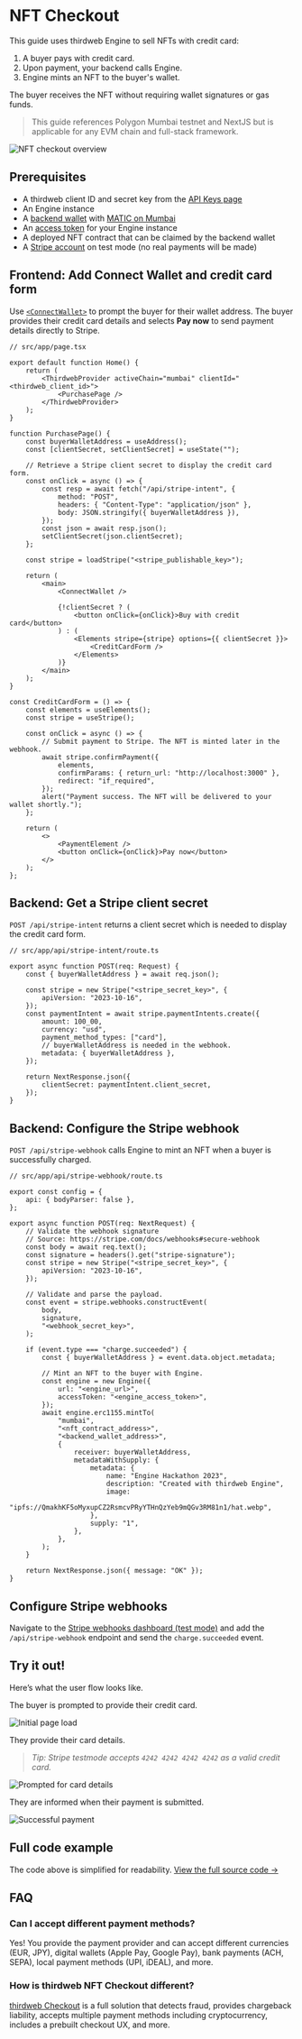 
# NFT Checkout

This guide uses thirdweb Engine to sell NFTs with credit card:

1. A buyer pays with credit card.
1. Upon payment, your backend calls Engine.
1. Engine mints an NFT to the buyer's wallet.

The buyer receives the NFT without requiring wallet signatures or gas funds.

> This guide references Polygon Mumbai testnet and NextJS but is applicable for any EVM chain and full-stack framework.

<Image
	src={OverviewImage}
	alt="NFT checkout overview"
	className="max-w-[600px] mx-auto"
/>

## Prerequisites

- A thirdweb client ID and secret key from the [API Keys page](https://thirdweb.com/dashboard/settings/api-keys)
- An Engine instance
- A [backend wallet](/infrastructure/engine/features/backend-wallets) with [MATIC on Mumbai](https://mumbaifaucet.com/)
- An [access token](/infrastructure/engine/features/authentication) for your Engine instance
- A deployed NFT contract that can be claimed by the backend wallet
- A [Stripe account](https://dashboard.stripe.com/register) on test mode (no real payments will be made)

## Frontend: Add Connect Wallet and credit card form

Use [`<ConnectWallet>`](/react/latest/components/ConnectWallet) to prompt the buyer for their wallet address. The buyer provides their credit card details and selects **Pay now** to send payment details directly to Stripe.

```tsx
// src/app/page.tsx

export default function Home() {
	return (
		<ThirdwebProvider activeChain="mumbai" clientId="<thirdweb_client_id>">
			<PurchasePage />
		</ThirdwebProvider>
	);
}

function PurchasePage() {
	const buyerWalletAddress = useAddress();
	const [clientSecret, setClientSecret] = useState("");

	// Retrieve a Stripe client secret to display the credit card form.
	const onClick = async () => {
		const resp = await fetch("/api/stripe-intent", {
			method: "POST",
			headers: { "Content-Type": "application/json" },
			body: JSON.stringify({ buyerWalletAddress }),
		});
		const json = await resp.json();
		setClientSecret(json.clientSecret);
	};

	const stripe = loadStripe("<stripe_publishable_key>");

	return (
		<main>
			<ConnectWallet />

			{!clientSecret ? (
				<button onClick={onClick}>Buy with credit card</button>
			) : (
				<Elements stripe={stripe} options={{ clientSecret }}>
					<CreditCardForm />
				</Elements>
			)}
		</main>
	);
}

const CreditCardForm = () => {
	const elements = useElements();
	const stripe = useStripe();

	const onClick = async () => {
		// Submit payment to Stripe. The NFT is minted later in the webhook.
		await stripe.confirmPayment({
			elements,
			confirmParams: { return_url: "http://localhost:3000" },
			redirect: "if_required",
		});
		alert("Payment success. The NFT will be delivered to your wallet shortly.");
	};

	return (
		<>
			<PaymentElement />
			<button onClick={onClick}>Pay now</button>
		</>
	);
};
```

## Backend: Get a Stripe client secret

`POST /api/stripe-intent` returns a client secret which is needed to display the credit card form.

```tsx
// src/app/api/stripe-intent/route.ts

export async function POST(req: Request) {
	const { buyerWalletAddress } = await req.json();

	const stripe = new Stripe("<stripe_secret_key>", {
		apiVersion: "2023-10-16",
	});
	const paymentIntent = await stripe.paymentIntents.create({
		amount: 100_00,
		currency: "usd",
		payment_method_types: ["card"],
		// buyerWalletAddress is needed in the webhook.
		metadata: { buyerWalletAddress },
	});

	return NextResponse.json({
		clientSecret: paymentIntent.client_secret,
	});
}
```

## Backend: Configure the Stripe webhook

`POST /api/stripe-webhook` calls Engine to mint an NFT when a buyer is successfully charged.

```tsx
// src/app/api/stripe-webhook/route.ts

export const config = {
	api: { bodyParser: false },
};

export async function POST(req: NextRequest) {
	// Validate the webhook signature
	// Source: https://stripe.com/docs/webhooks#secure-webhook
	const body = await req.text();
	const signature = headers().get("stripe-signature");
	const stripe = new Stripe("<stripe_secret_key>", {
		apiVersion: "2023-10-16",
	});

	// Validate and parse the payload.
	const event = stripe.webhooks.constructEvent(
		body,
		signature,
		"<webhook_secret_key>",
	);

	if (event.type === "charge.succeeded") {
		const { buyerWalletAddress } = event.data.object.metadata;

		// Mint an NFT to the buyer with Engine.
		const engine = new Engine({
			url: "<engine_url>",
			accessToken: "<engine_access_token>",
		});
		await engine.erc1155.mintTo(
			"mumbai",
			"<nft_contract_address>",
			"<backend_wallet_address>",
			{
				receiver: buyerWalletAddress,
				metadataWithSupply: {
					metadata: {
						name: "Engine Hackathon 2023",
						description: "Created with thirdweb Engine",
						image:
							"ipfs://QmakhKF5oMyxupCZ2RsmcvPRyYTHnQzYeb9mQGv3RM81n1/hat.webp",
					},
					supply: "1",
				},
			},
		);
	}

	return NextResponse.json({ message: "OK" });
}
```

## Configure Stripe webhooks

Navigate to the [Stripe webhooks dashboard (test mode)](https://dashboard.stripe.com/test/webhooks) and add the `/api/stripe-webhook` endpoint and send the `charge.succeeded` event.

## Try it out!

Here’s what the user flow looks like.

The buyer is prompted to provide their credit card.

<Image
	src={NftCheckout1}
	alt="Initial page load"
	className="max-w-[600px] mx-auto"
/>

They provide their card details.

> _Tip: Stripe testmode accepts `4242 4242 4242 4242` as a valid credit card._

<Image
	src={NftCheckout2}
	alt="Prompted for card details"
	className="max-w-[600px] mx-auto"
/>

They are informed when their payment is submitted.

<Image
	src={NftCheckout3}
	alt="Successful payment"
	className="max-w-[600px] mx-auto"
/>

## Full code example

The code above is simplified for readability. [View the full source code &rarr;](https://github.com/thirdweb-example/engine-nft-checkout)

## FAQ

### Can I accept different payment methods?

Yes! You provide the payment provider and can accept different currencies (EUR, JPY), digital wallets (Apple Pay, Google Pay), bank payments (ACH, SEPA), local payment methods (UPI, iDEAL), and more.

### How is thirdweb NFT Checkout different?

[thirdweb Checkout](https://thirdweb.com/checkout) is a full solution that detects fraud, provides chargeback liability, accepts multiple payment methods including cryptocurrency, includes a prebuilt checkout UX, and more.
